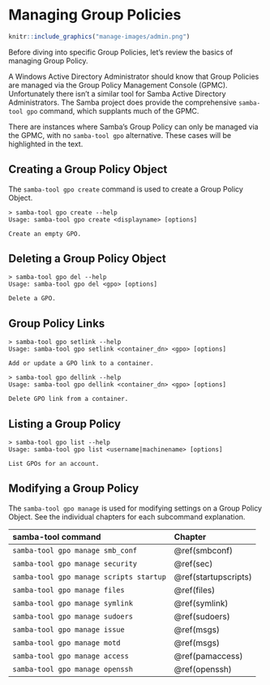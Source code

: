 # Managing Group Policies {#manage}

```r
knitr::include_graphics("manage-images/admin.png")
```

Before diving into specific Group Policies, let's review the basics of managing Group Policy.

A Windows Active Directory Administrator should know that Group Policies are managed via the Group Policy Management Console (GPMC). Unfortunately there isn't a similar tool for Samba Active Directory Administrators. The Samba project does provide the comprehensive `samba-tool gpo` command, which supplants much of the GPMC.

There are instances where Samba's Group Policy can only be managed via the GPMC, with no `samba-tool gpo` alternative. These cases will be highlighted in the text.

## Creating a Group Policy Object {#gpcreate}

The `samba-tool gpo create` command is used to create a Group Policy Object.

```
> samba-tool gpo create --help
Usage: samba-tool gpo create <displayname> [options]

Create an empty GPO.
```

## Deleting a Group Policy Object {#gpdelete}

```
> samba-tool gpo del --help
Usage: samba-tool gpo del <gpo> [options]

Delete a GPO.
```

## Group Policy Links {#gplink}

```
> samba-tool gpo setlink --help
Usage: samba-tool gpo setlink <container_dn> <gpo> [options]

Add or update a GPO link to a container.
```

```
> samba-tool gpo dellink --help
Usage: samba-tool gpo dellink <container_dn> <gpo> [options]

Delete GPO link from a container.
```

## Listing a Group Policy {#gplist}

```
> samba-tool gpo list --help
Usage: samba-tool gpo list <username|machinename> [options]

List GPOs for an account.
```

## Modifying a Group Policy {#gpmodify}

The `samba-tool gpo manage` is used for modifying settings on a Group Policy Object. See the individual chapters for each subcommand explanation.

<table>
 <thead>
  <tr>
   <th style="text-align:left;">samba-tool command</th>
   <th style="text-align:left;">Chapter</th>
  </tr>
 </thead>
<tbody>
  <tr>
   <td>`samba-tool gpo manage smb_conf`</td>
   <td>\@ref(smbconf)</td>
  </tr>
  <tr>
   <td>`samba-tool gpo manage security`</td>
   <td>\@ref(sec)</td>
  </tr>
  <tr>
   <td>`samba-tool gpo manage scripts startup`</td>
   <td>\@ref(startupscripts)</td>
  </tr>
  <tr>
   <td>`samba-tool gpo manage files`</td>
   <td>\@ref(files)</td>
  </tr>
  <tr>
   <td>`samba-tool gpo manage symlink`</td>
   <td>\@ref(symlink)</td>
  </tr>
  <tr>
   <td>`samba-tool gpo manage sudoers`</td>
   <td>\@ref(sudoers)</td>
  </tr>
  <tr>
   <td>`samba-tool gpo manage issue`</td>
   <td>\@ref(msgs)</td>
  </tr>
  <tr>
   <td>`samba-tool gpo manage motd`</td>
   <td>\@ref(msgs)</td>
  </tr>
  <tr>
   <td>`samba-tool gpo manage access`</td>
   <td>\@ref(pamaccess)</td>
  </tr>
  <tr>
   <td>`samba-tool gpo manage openssh`</td>
   <td>\@ref(openssh)</td>
  </tr>
</tbody>
</table>

